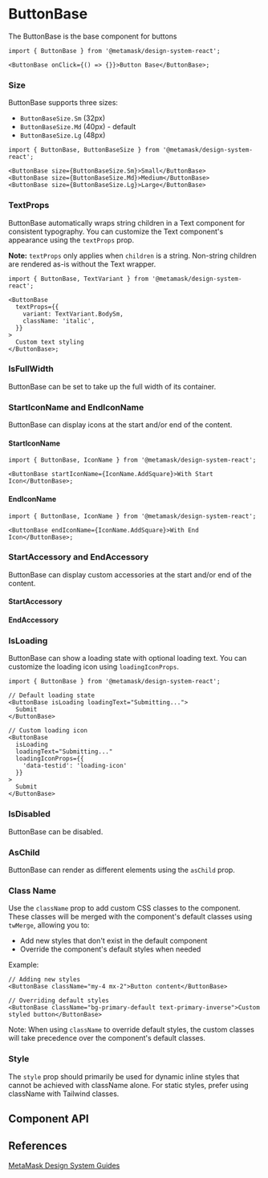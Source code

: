 

<Meta of={ButtonBaseStories} />

# ButtonBase

The ButtonBase is the base component for buttons

<Canvas of={ButtonBaseStories.Default} />

```tsx
import { ButtonBase } from '@metamask/design-system-react';

<ButtonBase onClick={() => {}}>Button Base</ButtonBase>;
```

### Size

ButtonBase supports three sizes:

- `ButtonBaseSize.Sm` (32px)
- `ButtonBaseSize.Md` (40px) - default
- `ButtonBaseSize.Lg` (48px)

<Canvas of={ButtonBaseStories.Size} />

```tsx
import { ButtonBase, ButtonBaseSize } from '@metamask/design-system-react';

<ButtonBase size={ButtonBaseSize.Sm}>Small</ButtonBase>
<ButtonBase size={ButtonBaseSize.Md}>Medium</ButtonBase>
<ButtonBase size={ButtonBaseSize.Lg}>Large</ButtonBase>
```

### TextProps

ButtonBase automatically wraps string children in a Text component for consistent typography. You can customize the Text component's appearance using the `textProps` prop.

**Note:** `textProps` only applies when `children` is a string. Non-string children are rendered as-is without the Text wrapper.

<Canvas of={ButtonBaseStories.TextProps} />

```tsx
import { ButtonBase, TextVariant } from '@metamask/design-system-react';

<ButtonBase
  textProps={{
    variant: TextVariant.BodySm,
    className: 'italic',
  }}
>
  Custom text styling
</ButtonBase>;
```

### IsFullWidth

ButtonBase can be set to take up the full width of its container.

<Canvas of={ButtonBaseStories.IsFullWidth} />

### StartIconName and EndIconName

ButtonBase can display icons at the start and/or end of the content.

#### StartIconName

<Canvas of={ButtonBaseStories.StartIconName} />

```tsx
import { ButtonBase, IconName } from '@metamask/design-system-react';

<ButtonBase startIconName={IconName.AddSquare}>With Start Icon</ButtonBase>;
```

#### EndIconName

<Canvas of={ButtonBaseStories.EndIconName} />

```tsx
import { ButtonBase, IconName } from '@metamask/design-system-react';

<ButtonBase endIconName={IconName.AddSquare}>With End Icon</ButtonBase>;
```

### StartAccessory and EndAccessory

ButtonBase can display custom accessories at the start and/or end of the content.

#### StartAccessory

<Canvas of={ButtonBaseStories.StartAccessory} />

#### EndAccessory

<Canvas of={ButtonBaseStories.EndAccessory} />

### IsLoading

ButtonBase can show a loading state with optional loading text. You can customize the loading icon using `loadingIconProps`.

<Canvas of={ButtonBaseStories.IsLoading} />

```tsx
import { ButtonBase } from '@metamask/design-system-react';

// Default loading state
<ButtonBase isLoading loadingText="Submitting...">
  Submit
</ButtonBase>

// Custom loading icon
<ButtonBase
  isLoading
  loadingText="Submitting..."
  loadingIconProps={{
    'data-testid': 'loading-icon'
  }}
>
  Submit
</ButtonBase>
```

### IsDisabled

ButtonBase can be disabled.

<Canvas of={ButtonBaseStories.IsDisabled} />

### AsChild

ButtonBase can render as different elements using the `asChild` prop.

<Canvas of={ButtonBaseStories.AsChild} />

### Class Name

Use the `className` prop to add custom CSS classes to the component. These classes will be merged with the component's default classes using `twMerge`, allowing you to:

- Add new styles that don't exist in the default component
- Override the component's default styles when needed

Example:

```tsx
// Adding new styles
<ButtonBase className="my-4 mx-2">Button content</ButtonBase>

// Overriding default styles
<ButtonBase className="bg-primary-default text-primary-inverse">Custom styled button</ButtonBase>
```

Note: When using `className` to override default styles, the custom classes will take precedence over the component's default classes.

### Style

The `style` prop should primarily be used for dynamic inline styles that cannot be achieved with className alone. For static styles, prefer using className with Tailwind classes.

## Component API

<Controls of={ButtonBaseStories.Default} />

## References

[MetaMask Design System Guides](https://www.notion.so/MetaMask-Design-System-Guides-Design-f86ecc914d6b4eb6873a122b83c12940)
